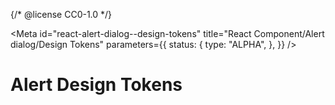 {/* @license CC0-1.0 */}


<Meta
  id="react-alert-dialog--design-tokens"
  title="React Component/Alert dialog/Design Tokens"
  parameters={{
    status: {
      type: "ALPHA",
    },
  }}
/>

# Alert Design Tokens

<ComponentTokensSection tokens={tokens} definition={tokensDefinition} component="utrecht-alert-dialog" />
